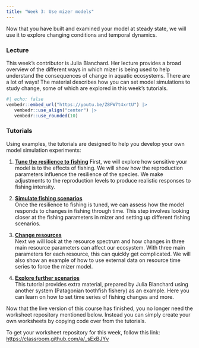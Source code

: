```yaml
---
title: "Week 3: Use mizer models"
---
```


Now that you have built and examined your model at steady state, we will use it to explore changing conditions and temporal dynamics.

### Lecture

This week's contributor is Julia Blanchard. Her lecture provides a broad overview of the different ways in which mizer is being used to help understand the consequences of change in aquatic ecosystems. There are a lot of ways! The material describes how you can set model simulations to study change, some of which are explored in this week's tutorials.

```r
#| echo: false
vembedr::embed_url("https://youtu.be/Z8FW7t4xrtU") |>
   vembedr::use_align("center") |>
   vembedr::use_rounded(10)
```

### Tutorials

Using examples, the tutorials are designed to help you develop your own model simulation experiments:

1.  [**Tune the resilience to fishing**](tune-resilience)
    First, we will explore how sensitive your model is to the effects of fishing. We will show how the reproduction parameters influence the resilience of the species. We make adjustments to the reproduction levels to produce realistic responses to fishing intensity.

2.  [**Simulate fishing scenarios**](fishing-scenarios.qmd)\
    Once the resilience to fishing is tuned, we can assess how the model responds to changes in fishing through time. This step involves looking closer at the fishing parameters in mizer and setting up different fishing scenarios.

3.  [**Change resources**](change-resources.qmd)\
    Next we will look at the resource spectrum and how changes in three main resource parameters can affect our ecosystem. With three main parameters for each resource, this can quickly get complicated. We will also show an example of how to use external data on resource time series to force the mizer model.

4.  [**Explore further scenarios**](further-scenarios.qmd)\
    This tutorial provides extra material, prepared by Julia Blanchard using another system (Patagonian toothfish fishery) as an example. Here you can learn on how to set time series of fishing changes and more.

::: {.callout-caution}
Now that the live version of this course has finished, you no longer need the worksheet repository mentioned
below. Instead you can simply create your own worksheets by copying code over from the tutorials.
:::

To get your worksheet repository for this week, follow this link: <https://classroom.github.com/a/_sExBJYv>

